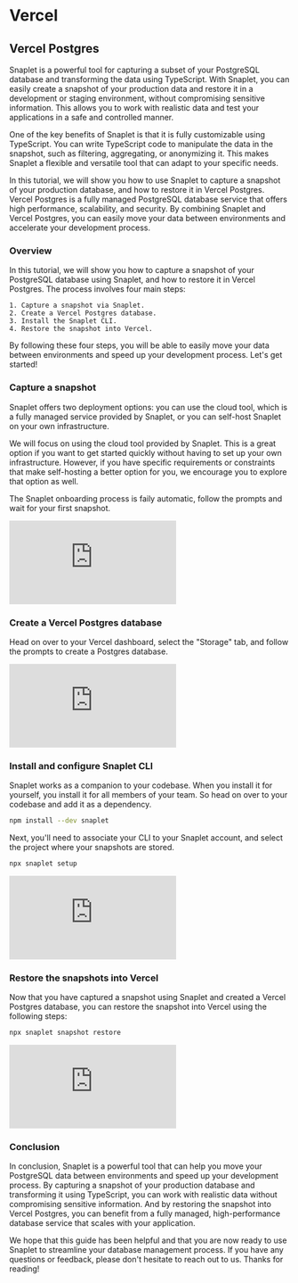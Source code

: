 # Vercel

## Vercel Postgres

Snaplet is a powerful tool for capturing a subset of your PostgreSQL database and transforming the data using TypeScript. With Snaplet, you can easily create a snapshot of your production data and restore it in a development or staging environment, without compromising sensitive information. This allows you to work with realistic data and test your applications in a safe and controlled manner.

One of the key benefits of Snaplet is that it is fully customizable using TypeScript. You can write TypeScript code to manipulate the data in the snapshot, such as filtering, aggregating, or anonymizing it. This makes Snaplet a flexible and versatile tool that can adapt to your specific needs.

In this tutorial, we will show you how to use Snaplet to capture a snapshot of your production database, and how to restore it in Vercel Postgres. Vercel Postgres is a fully managed PostgreSQL database service that offers high performance, scalability, and security. By combining Snaplet and Vercel Postgres, you can easily move your data between environments and accelerate your development process.

### Overview

In this tutorial, we will show you how to capture a snapshot of your PostgreSQL database using Snaplet, and how to restore it in Vercel Postgres. The process involves four main steps:

    1. Capture a snapshot via Snaplet.
    2. Create a Vercel Postgres database.
    3. Install the Snaplet CLI.
    4. Restore the snapshot into Vercel.

By following these four steps, you will be able to easily move your data between environments and speed up your development process. Let's get started!


### Capture a snapshot

Snaplet offers two deployment options: you can use the cloud tool, which is a fully managed service provided by Snaplet, or you can self-host Snaplet on your own infrastructure.

We will focus on using the cloud tool provided by Snaplet. This is a great option if you want to get started quickly without having to set up your own infrastructure. However, if you have specific requirements or constraints that make self-hosting a better option for you, we encourage you to explore that option as well.

The Snaplet onboarding process is faily automatic, follow the prompts and wait for your first snapshot.

<div style={{"position":"relative","paddingBottom":"64.98194945848375%","height":"0"}}><iframe src="https://www.loom.com/embed/26f6aae49d8b425fb31358664d17e8a6" frameborder="0" webkitallowfullscreen mozallowfullscreen allowfullscreen style={{"position":"absolute","top":"0","left":"0","width":"100%","height":"100%"}}></iframe></div>


### Create a Vercel Postgres database

Head on over to your Vercel dashboard, select the "Storage" tab, and follow the prompts to create a Postgres database.

<div style={{"position":"relative","paddingBottom":"64.98194945848375%","height":"0"}}><iframe src="https://www.loom.com/embed/86b290abdaaf444d85c592dce24ae6ce" frameborder="0" webkitallowfullscreen mozallowfullscreen allowfullscreen style={{"position":"absolute","top":"0","left":"0","width":"100%","height":"100%"}}></iframe></div>

### Install and configure Snaplet CLI

Snaplet works as a companion to your codebase. When you install it for yourself, you install it for all members of your team. So head on over to your codebase and add it as a dependency.

```bash >_&nbsp;terminal
npm install --dev snaplet
```

Next, you'll need to associate your CLI to your Snaplet account, and select the project where your snapshots are stored.


```bash >_&nbsp;terminal
npx snaplet setup
```

<div style={{"position":"relative","paddingBottom":"64.98194945848375%","height":"0"}}><iframe src="https://www.loom.com/embed/c7210f5c54b84d028d14a6c15183e20f" frameborder="0" webkitallowfullscreen mozallowfullscreen allowfullscreen style={{"position":"absolute","top":"0","left":"0","width":"100%","height":"100%"}}></iframe></div>

### Restore the snapshots into Vercel

Now that you have captured a snapshot using Snaplet and created a Vercel Postgres database, you can restore the snapshot into Vercel using the following steps:

```bash >_&nbsp;terminal
npx snaplet snapshot restore
```

<div style={{"position":"relative","paddingBottom":"64.98194945848375%","height":"0"}}><iframe src="https://www.loom.com/embed/786ed55ea98c4124baeedc88191cead9" frameborder="0" webkitallowfullscreen mozallowfullscreen allowfullscreen style={{"position":"absolute","top":"0","left":"0","width":"100%","height":"100%"}}></iframe></div>

### Conclusion

In conclusion, Snaplet is a powerful tool that can help you move your PostgreSQL data between environments and speed up your development process. By capturing a snapshot of your production database and transforming it using TypeScript, you can work with realistic data without compromising sensitive information. And by restoring the snapshot into Vercel Postgres, you can benefit from a fully managed, high-performance database service that scales with your application.

We hope that this guide has been helpful and that you are now ready to use Snaplet to streamline your database management process. If you have any questions or feedback, please don't hesitate to reach out to us. Thanks for reading!